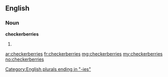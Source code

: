 ==English==

===Noun===
'''checkerberries'''

# {{plural of|checkerberry}}

[[Category:English plurals ending in "-ies"]]

[[ar:checkerberries]]
[[fr:checkerberries]]
[[mg:checkerberries]]
[[my:checkerberries]]
[[no:checkerberries]]